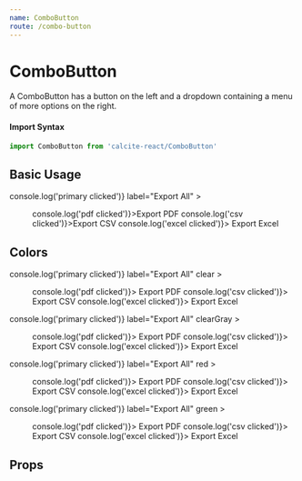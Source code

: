 ```yaml
---
name: ComboButton
route: /combo-button
---
```




# ComboButton

A ComboButton has a button on the left and a dropdown containing a menu of more
options on the right.

#### Import Syntax

```js
import ComboButton from 'calcite-react/ComboButton'
```

## Basic Usage

<Playground>
  <ComboButton
    onClick={() => console.log('primary clicked')}
    label="Export All"
  >
    <Menu>
      <MenuItem onClick={() => console.log('pdf clicked')}>Export PDF</MenuItem>
      <MenuItem onClick={() => console.log('csv clicked')}>Export CSV</MenuItem>
      <MenuItem onClick={() => console.log('excel clicked')}>
        Export Excel
      </MenuItem>
    </Menu>
  </ComboButton>
</Playground>

## Colors

<Playground>
  <GuideExample label="clear">
    <ComboButton
      onClick={() => console.log('primary clicked')}
      label="Export All"
      clear
    >
      <Menu>
        <MenuItem onClick={() => console.log('pdf clicked')}>
          Export PDF
        </MenuItem>
        <MenuItem onClick={() => console.log('csv clicked')}>
          Export CSV
        </MenuItem>
        <MenuItem onClick={() => console.log('excel clicked')}>
          Export Excel
        </MenuItem>
      </Menu>
    </ComboButton>
  </GuideExample>
  <GuideExample label="clearGray">
    <ComboButton
      onClick={() => console.log('primary clicked')}
      label="Export All"
      clearGray
    >
      <Menu>
        <MenuItem onClick={() => console.log('pdf clicked')}>
          Export PDF
        </MenuItem>
        <MenuItem onClick={() => console.log('csv clicked')}>
          Export CSV
        </MenuItem>
        <MenuItem onClick={() => console.log('excel clicked')}>
          Export Excel
        </MenuItem>
      </Menu>
    </ComboButton>
  </GuideExample>
  <GuideExample label="red">
    <ComboButton
      onClick={() => console.log('primary clicked')}
      label="Export All"
      red
    >
      <Menu>
        <MenuItem onClick={() => console.log('pdf clicked')}>
          Export PDF
        </MenuItem>
        <MenuItem onClick={() => console.log('csv clicked')}>
          Export CSV
        </MenuItem>
        <MenuItem onClick={() => console.log('excel clicked')}>
          Export Excel
        </MenuItem>
      </Menu>
    </ComboButton>
  </GuideExample>
  <GuideExample label="green">
    <ComboButton
      onClick={() => console.log('primary clicked')}
      label="Export All"
      green
    >
      <Menu>
        <MenuItem onClick={() => console.log('pdf clicked')}>
          Export PDF
        </MenuItem>
        <MenuItem onClick={() => console.log('csv clicked')}>
          Export CSV
        </MenuItem>
        <MenuItem onClick={() => console.log('excel clicked')}>
          Export Excel
        </MenuItem>
      </Menu>
    </ComboButton>
  </GuideExample>
</Playground>

## Props

<PropsTable of={ComboButton} />
